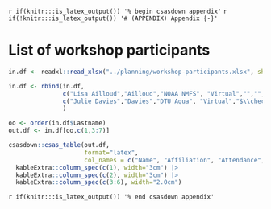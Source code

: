 <!-- The following code should appear at the beginning of the first appendix.
(if you have one)
After that, all subsequent sections will be turned into appendices. -->

`r if(knitr:::is_latex_output()) '% begin csasdown appendix'`
`r if(!knitr:::is_latex_output()) '# (APPENDIX) Appendix {-}'`

\clearpage

# List of workshop participants {#app:participants}

```r

in.df <- readxl::read_xlsx("../planning/workshop-participants.xlsx", sheet = "attendance", skip=1)

in.df <- rbind(in.df,
               c("Lisa Ailloud","Ailloud","NOAA NMFS", "Virtual","","","$\\checkmark$"),
               c("Julie Davies","Davies","DTU Aqua", "Virtual","$\\checkmark$","$\\checkmark$","$\\checkmark$")
               )

oo <- order(in.df$Lastname)
out.df <- in.df[oo,c(1,3:7)]

csasdown::csas_table(out.df, 
                     format="latex",
                     col_names = c("Name", "Affiliation", "Attendance", "Day 1 2023-01-31", "Day 2 2023-02-01", "Day 3 2023-02-02")) |>
  kableExtra::column_spec(c(1), width="3cm") |>
  kableExtra::column_spec(c(2), width="3cm") |>
  kableExtra::column_spec(c(3:6), width="2.0cm")
```

\clearpage

<!-- At the end of your appendices add: -->
  `r if(knitr:::is_latex_output()) '% end csasdown appendix'`
